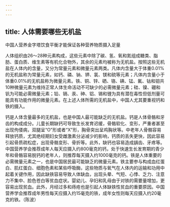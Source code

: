 ```yaml
---
---
---
```

title: 人体需要哪些无机盐
---




中国人营养金字塔饮食平衡才能保证各种营养物质摄入足量



人体组织由26～28种元素构成，这些元素中除了碳、氢、氧和氮组成糖类、脂肪、蛋白质、维生素等有机化合物外，其余的元素均被称为无机盐。按照这些无机盐在人体内的含量，又分为常量元素和微量元素两类。凡体内含量大于体重0.01%的无机盐称为常量元素，如钙、磷、钠、钾、氯、镁和硫等元素；凡体内含量小于体重0.01%的无机盐称为微量元素。铁、铜、锌、硒、铬、碘、锰、氟、钴和钼共10种微量元素为维持正常人体生命活动不可缺少的必需微量元素；硅、镍、硼和钒为可能必需微量元素；铅、镉、汞、砷、铝、锡和锂为具有潜在毒性但低剂量可能具有功能作用的微量元素。在上述人体所需的无机盐中，中国人尤其要重视钙和铁的摄入。



钙是人体含量最多的无机盐，也是中国人最可能缺乏的无机盐。钙是人体骨骼和牙齿的构成成分。儿童长期缺钙可导致生长发育迟缓，骨骼软化、变形，严重者甚至出现佝偻病，双腿呈“O”形或者“X”形，胸骨突出呈鸡胸状等。中老年人骨骼容易释放钙质，尤其绝经期妇女受雌激素分泌减少的影响，钙质的丢失更快，因此容易引起骨质疏松症，出现骨骼变形、骨折等。此外，缺钙也容易造成龋齿、牙疼等。中国营养学会推荐成年人每天应摄入约800毫克的钙，处于快速生长发育期的青少年和骨骼容易脱钙的老年人，则推荐每天摄入约1000毫克的钙。铁是人体重要的必需微量元素之一，也是中国居民最可能缺乏的微量元素。铁主要参与构成血红蛋白、肌红蛋白、细胞色素和某些呼吸酶，这些物质与氧气在人体内的运输和功用中起着关键作用，因此缺铁容易导致人体缺血，出现头晕、气短、心悸、乏力、注意力不集中、脸色苍白等贫血症状。婴幼儿、孕妇和乳母由于对铁的需要量增加，更容易出现贫血。此外，月经过多和痔疮也是引起人体缺铁性贫血的重要原因。中国营养学会推荐成年男性每天应摄入约15毫克的铁，成年女性则每天应摄入约20毫克的铁。（陈波）